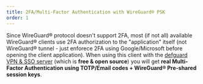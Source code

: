 ---
title: 2FA/Multi-Factor Authentication with WireGuard® PSK
order: 1
---

Since WireGuard® protocol doesn't support 2FA, most (if not all) available WireGuard® clients use 2FA authorization to the "application" itself (not WireGuard® tunnel - just enforece 2FA using Google/Microsoft before opening the client application).
When using this client with the <a href="https://github.com/defguard/defguard" target="_blank">defguard VPN & SSO server</a> (which is <strong>free & open source</strong>)
you will get <strong>real Multi-Factor Authentication using TOTP/Email codes + WireGuard® Pre-shared session keys</strong>.
